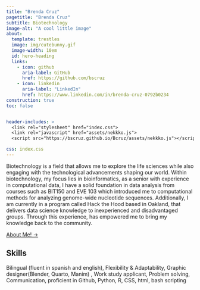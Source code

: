 ```yaml
---
title: "Brenda Cruz"
pagetitle: "Brenda Cruz"
subtitle: Biotechnology
image-alt: "A cool little image"
about:
  template: trestles
  image: img/cutebunny.gif
  image-width: 10em
  id: hero-heading
  links:
    - icon: github
      aria-label: GitHub
      href: https://github.com/bscruz
    - icon: linkedin
      aria-label: "LinkedIn"
      href: https://www.linkedin.com/in/brenda-cruz-0792b0234
construction: true
toc: false


header-includes: >
  <link rel="stylesheet" href="index.css">
  <link rel="javascript" href="assets/nekkko.js">
  <script src="https://bscruz.github.io/Bcruz/assets/nekkko.js"></script>

css: index.css
---
```


:::{#hero-heading}
Biotechnology is a field that allows me to explore the life sciences while also engaging with the technological advancements shaping our world. Within biotechnology, my focus lies in bioinformatics, as a senior with experience in computational data, I have a solid foundation in data analysis from courses such as BIT150 and EVE 103 which introduced me to computational methods for analyzing genome-wide nucleotide sequences. Additionally, I am currently in a program called Hack the Hood based in Oakland, that delivers data science knowledge to inexperienced and disadvantaged groups. Through this experience, has empowered me to bring my knowledge back to the community.

[About Me! →](/about.qmd){.about-links .subtitle}
:::

<!-- hero-heading -->
:::{.br}
:::
## Skills 
::: column-screen
::: holder
::: news
Bilingual (fluent in spanish and english), Flexibility & Adaptability, Graphic designer(Blender, Quarto, Manim) , Work study applicant, Problem solving, Communication, proficient in Github, Python, R, CSS, html, bash scripting
:::
:::
:::

